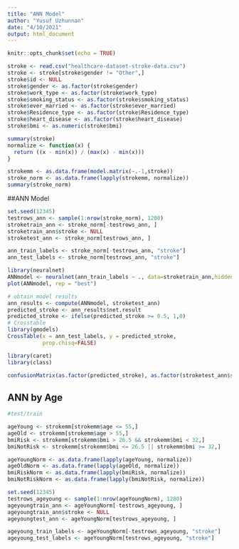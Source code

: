 ```yaml
---
title: "ANN Model"
author: "Yusuf Uzhunnan"
date: "4/10/2021"
output: html_document
---
```


```r
knitr::opts_chunk$set(echo = TRUE)
```

```r
stroke <- read.csv("healthcare-dataset-stroke-data.csv")
stroke <- stroke[stroke$gender != "Other",]
stroke$id <- NULL
stroke$gender <- as.factor(stroke$gender)
stroke$work_type <- as.factor(stroke$work_type)
stroke$smoking_status <- as.factor(stroke$smoking_status)
stroke$ever_married <- as.factor(stroke$ever_married)
stroke$Residence_type <- as.factor(stroke$Residence_type)
stroke$heart_disease <- as.factor(stroke$heart_disease)
stroke$bmi <- as.numeric(stroke$bmi)

summary(stroke)
normalize <- function(x) {
  return ((x - min(x)) / (max(x) - min(x)))
}

strokemm <- as.data.frame(model.matrix(~.-1,stroke))
stroke_norm <- as.data.frame(lapply(strokemm, normalize))
summary(stroke_norm)
```


##ANN Model
```r
set.seed(12345)
testrows_ann <- sample(1:nrow(stroke_norm), 1280) 
stroketrain_ann <- stroke_norm[-testrows_ann, ]
stroketrain_ann$stroke <- NULL
stroketest_ann <- stroke_norm[testrows_ann, ]

ann_train_labels <- stroke_norm[-testrows_ann, "stroke"]
ann_test_labels <- stroke_norm[testrows_ann, "stroke"]

library(neuralnet)
ANNmodel <- neuralnet(ann_train_labels ~ ., data=stroketrain_ann,hidden =2, stepmax = 100000000)
plot(ANNmodel, rep = "best")
```

```r
# obtain model results
ann_results <- compute(ANNmodel, stroketest_ann)
predicted_stroke <- ann_results$net.result
predicted_stroke <- ifelse(predicted_stroke >= 0.5, 1,0)
# Crosstable
library(gmodels)
CrossTable(x = ann_test_labels, y = predicted_stroke, 
           prop.chisq=FALSE)

library(caret)
library(class)

confusionMatrix(as.factor(predicted_stroke), as.factor(stroketest_ann$stroke))


```

## ANN by Age
```r
#test/train

ageYoung <- strokemm[strokemm$age <= 55,]
ageOld <- strokemm[strokemm$age > 55,]
bmiRisk <- strokemm[strokemm$bmi > 26.5 && strokemm$bmi < 32,]
bmiNotRisk <- strokemm[strokemm$bmi <= 26.5 || strokemm$bmi >= 32,]

ageYoungNorm <- as.data.frame(lapply(ageYoung, normalize))
ageOldNorm <- as.data.frame(lapply(ageOld, normalize))
bmiRiskNorm <- as.data.frame(lapply(bmiRisk, normalize))
bmiNotRiskNorm <- as.data.frame(lapply(bmiNotRisk, normalize))

set.seed(12345)
testrows_ageyoung <- sample(1:nrow(ageYoungNorm), 1280) 
ageyoungtrain_ann <- ageYoungNorm[-testrows_ageyoung, ]
ageyoungtrain_ann$stroke <- NULL
ageyoungtest_ann <- ageYoungNorm[testrows_ageyoung, ]

ageyoung_train_labels <- ageYoungNorm[-testrows_ageyoung, "stroke"]
ageyoung_test_labels <- ageYoungNorm[testrows_ageyoung, "stroke"]


```


